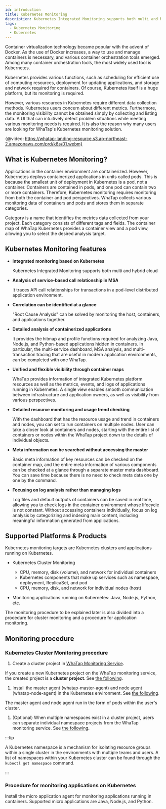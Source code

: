 ```yaml
---
id: introduction
title: Kubernetes Monitoring
description: Kubernetes Integrated Monitoring supports both multi and hybrid cloud
tags:
  - Kubernetes Monitoring
  - Kubernetes
---
```


Container virtualization technology became popular with the advent of Docker. As the use of Docker increases, a way to use and manage containers is necessary, and various container orchestration tools emerged. Among many container orchestration tools, the most widely used tool is Kubernetes.

Kubernetes provides various functions, such as scheduling for efficient use of computing resources, deployment for updating applications, and storage and network required for containers. Of course, Kubernetes itself is a huge platform, but its monitoring is required.

However, various resources in Kubernetes require different data collection methods. Kubernetes users concern about different metrics. Furthermore, the monitoring visibility cannot be obtained simply by collecting and listing data. A UI that can intuitively detect problem situations while meeting various monitoring needs is required. It is also the reason why many users are looking for WhaTap's Kubernetes monitoring solution.

{@video: https://whatap-landing-resource.s3.ap-northeast-2.amazonaws.com/prd/k8s/01.webm}

## What is Kubernetes Monitoring?

Applications in the container environment are containerized. However, Kubernetes deploys containerized applications in units called pods. This is because the smallest unit of deployment in Kubernetes is a pod, not a container. Containers are contained in pods, and one pod can contain two or more containers. Therefore, Kubernetes monitoring requires monitoring from both the container and pod perspectives. WhaTap collects various monitoring data of containers and pods and stores them in separate categories.

Category is a name that identifies the metrics data collected from your project. Each category consists of different tags and fields. The container map of WhaTap Kubernetes provides a container view and a pod view, allowing you to select the desired analysis target.

## Kubernetes Monitoring features

-   **Integrated monitoring based on Kubernetes**

    Kubernetes Integrated Monitoring supports both multi and hybrid cloud

-   **Analysis of service-based call relationship in MSA**

    It traces API call relationships for transactions in a pod-level distributed application environment.

-   **Correlation can be identified at a glance**

    "Root Cause Analysis" can be solved by monitoring the host, containers, and applications together.

-   **Detailed analysis of containerized applications**

    It provides the hitmap and profile functions required for analyzing Java, Node.js, and Python-based applications hidden in containers. In particular, the multi-service dashboard, MSA analysis, and multi-transaction tracing that are useful in modern application environments, can be completed with one WhaTap.

-   **Unified and flexible visibility through container maps**

    WhaTap provides information of integrated Kubernetes platform resources as well as the metrics, events, and logs of applications running in Kubernetes. A single view enables smooth communication between infrastructure and application owners, as well as visibility from various perspectives.

-   **Detailed resource monitoring and usage trend checking**

    With the dashboard that has the resource usage and trend in containers and nodes, you can set to run containers on multiple nodes. User can take a closer look at containers and nodes, starting with the entire list of containers or nodes within the WhaTap project down to the details of individual objects.

-   **Meta information can be searched without accessing the master**

    Basic meta information of key resources can be checked on the container map, and the entire meta information of various components can be checked at a glance through a separate master meta dashboard. You can save time because there is no need to check meta data one by one by the command.

-   **Focusing on log analysis rather than managing logs**

    Log files and default outputs of containers can be saved in real time, allowing you to check logs in the container environment whose lifecycle is not constant. Without accessing containers individually, focus on log analysis by categorizing and indexing main content, including meaningful information generated from applications.

## Supported Platforms & Products

Kubernetes monitoring targets are Kubernetes clusters and applications running on Kubernetes.

-   Kubernetes Cluster Monitoring

    -   CPU, memory, disk (volume), and network for individual containers
    -   Kubernetes components that make up services such as namespace, deployment, ReplicaSet, and pod
    -   CPU, memory, disk, and network for individual nodes (host)

-   Monitoring applications running on Kubernetes: Java, Node.js, Python, etc.

The monitoring procedure to be explained later is also divided into a procedure for cluster monitoring and a procedure for application monitoring.

## Monitoring procedure

### Kubernetes Cluster Monitoring procedure

1.  Create a cluster project in [WhaTap Monitoring Service](https://service.whatap.io).

  If you create a new Kubernetes project on the WhaTap monitoring service, the created project is a **cluster project**. See [the following](install#create-project).

1.  Install the master agent (whatap-master-agent) and node agent (whatap-node-agent) in the Kubernetes environment. See [the following](install-master-node-agent).

  The master agent and node agent run in the form of pods within the user's cluster.

1.  (Optional) When multiple namespaces exist in a cluster project, users can separate individual namespace projects from the WhaTap monitoring service. See [the following](create-name-space-project).

:::tip

A Kubernetes namespace is a mechanism for isolating resource groups within a single cluster in the environments with multiple teams and users. A list of namespaces within your Kubernetes cluster can be found through the `kubectl get namespace` command.

:::

### Procedure for monitoring applications on Kubernetes

Install the micro application agent for monitoring applications running in containers. Supported micro applications are Java, Node.js, and Python.
